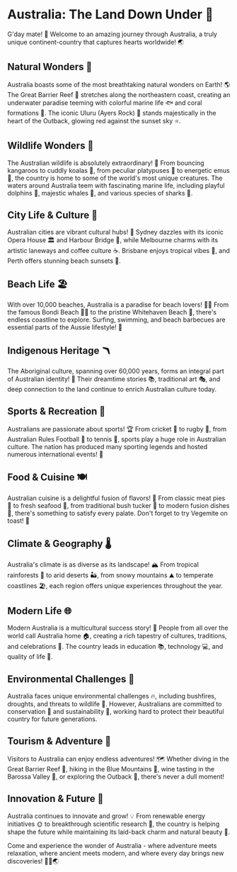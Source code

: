 # Australia: The Land Down Under 🦘

G'day mate! 👋 Welcome to an amazing journey through Australia, a truly unique continent-country that captures hearts worldwide! 🌏

## Natural Wonders 🌿

Australia boasts some of the most breathtaking natural wonders on Earth! 🌎 The Great Barrier Reef 🐠 stretches along the northeastern coast, creating an underwater paradise teeming with colorful marine life 🐟 and coral formations 🪸. The iconic Uluru (Ayers Rock) 🗿 stands majestically in the heart of the Outback, glowing red against the sunset sky ⭐.

## Wildlife Wonders 🦊

The Australian wildlife is absolutely extraordinary! 🦘 From bouncing kangaroos to cuddly koalas 🐨, from peculiar platypuses 🦫 to energetic emus 🦅, the country is home to some of the world's most unique creatures. The waters around Australia teem with fascinating marine life, including playful dolphins 🐬, majestic whales 🐋, and various species of sharks 🦈.

## City Life & Culture 🌆

Australian cities are vibrant cultural hubs! 🌃 Sydney dazzles with its iconic Opera House 🏛️ and Harbour Bridge 🌉, while Melbourne charms with its artistic laneways and coffee culture ☕. Brisbane enjoys tropical vibes 🌴, and Perth offers stunning beach sunsets 🌅.

## Beach Life 🏖️

With over 10,000 beaches, Australia is a paradise for beach lovers! 🏊‍♂️ From the famous Bondi Beach 🏄‍♀️ to the pristine Whitehaven Beach 🌊, there's endless coastline to explore. Surfing, swimming, and beach barbecues are essential parts of the Aussie lifestyle! 🍖

## Indigenous Heritage 🪃

The Aboriginal culture, spanning over 60,000 years, forms an integral part of Australian identity! 🎨 Their dreamtime stories 📚, traditional art 🎭, and deep connection to the land continue to enrich Australian culture today.

## Sports & Recreation 🏉

Australians are passionate about sports! 🏆 From cricket 🏏 to rugby 🏉, from Australian Rules Football 🏈 to tennis 🎾, sports play a huge role in Australian culture. The nation has produced many sporting legends and hosted numerous international events! 🥇

## Food & Cuisine 🍽️

Australian cuisine is a delightful fusion of flavors! 🥘 From classic meat pies 🥧 to fresh seafood 🦐, from traditional bush tucker 🌿 to modern fusion dishes 🍜, there's something to satisfy every palate. Don't forget to try Vegemite on toast! 🍞

## Climate & Geography 🌡️

Australia's climate is as diverse as its landscape! 🏔️ From tropical rainforests 🌴 to arid deserts 🏜️, from snowy mountains ⛰️ to temperate coastlines 🏖️, each region offers unique experiences throughout the year.

## Modern Life 🌐

Modern Australia is a multicultural success story! 🤝 People from all over the world call Australia home 🏠, creating a rich tapestry of cultures, traditions, and celebrations 🎉. The country leads in education 📚, technology 💻, and quality of life 🌟.

## Environmental Challenges 🌿

Australia faces unique environmental challenges 🔥, including bushfires, droughts, and threats to wildlife 🐨. However, Australians are committed to conservation 🌱 and sustainability 💚, working hard to protect their beautiful country for future generations.

## Tourism & Adventure 🎒

Visitors to Australia can enjoy endless adventures! 🗺️ Whether diving in the Great Barrier Reef 🤿, hiking in the Blue Mountains 🥾, wine tasting in the Barossa Valley 🍷, or exploring the Outback 🚗, there's never a dull moment!

## Innovation & Future 🚀

Australia continues to innovate and grow! 💡 From renewable energy initiatives 🌞 to breakthrough scientific research 🔬, the country is helping shape the future while maintaining its laid-back charm and natural beauty 🌈.

Come and experience the wonder of Australia - where adventure meets relaxation, where ancient meets modern, and where every day brings new discoveries! 🦘🐨🌏
